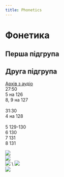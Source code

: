 ```yaml
---
title: Phonetics
---
```


# Фонетика

## Перша підгрупа

## Друга підгрупа

[Архів з аудіо](https://drive.google.com/drive/mobile/folders/1wS6gswOli-StjoNAvlZ7RwPoZV7mU7x8) \
27:50 \
5 на 126 \
8, 9 на 127 \
 \
31:30 \
4 на 128 \
 \
5 129-130 \
6 130 \
7 131 \
8 131

![](/img/fn2_1.jpg)
 \
![](/img/fn2_2.jpg)
 \
![](/img/fn2_3.jpg)
 \ 
![](/img/fn2_4.jpg)
 \
![](/img/fn2_5.jpg)
